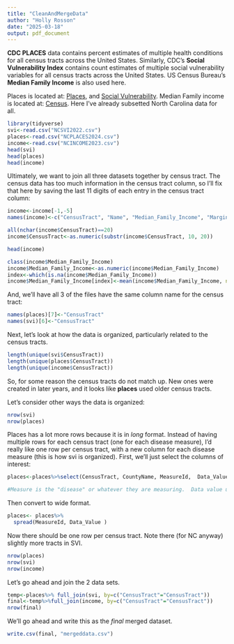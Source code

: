 ---
title: "CleanAndMergeData"
author: "Holly Rosson"
date: "2025-03-18"
output: pdf_document
---

**CDC PLACES** data contains percent estimates of multiple health conditions for all census tracts across the United States. Similarly, CDC’s **Social Vulnerability Index** contains count estimates of multiple social vulnerability variables for all census tracts across the United States.  US Census Bureau's **Median Family Income** is also used here.  

Places is located at:  [Places](https://data.cdc.gov/500-Cities-Places/PLACES-Local-Data-for-Better-Health-Census-Tract-D/cwsq-ngmh/about_data), and [Social Vulnerability](https://www.atsdr.cdc.gov/place-health/php/svi/svi-data-documentation-download.html).  Median Family income is located at: [Census](https://data.census.gov/table?q=B19013&g=040XX00US37$1400000 ). Here I've already subsetted North Carolina data for all. 
```{r}
library(tidyverse)
svi<-read.csv("NCSVI2022.csv")
places<-read.csv("NCPLACES2024.csv")
income<-read.csv("NCINCOME2023.csv")
head(svi)
head(places)
head(income)
```
Ultimately, we want to join all three datasets together by census tract.  The census data has too much information in the census tract column, so I'll fix that here by saving the last 11 digits of each entry in the census tract column:


```{r}
income<-income[-1,-5]
names(income)<-c("CensusTract", "Name", "Median_Family_Income", "MarginError")
```

```{r}
all(nchar(income$CensusTract)==20)
income$CensusTract<-as.numeric(substr(income$CensusTract, 10, 20))

```
```{r}
head(income)
```
```{r}
class(income$Median_Family_Income)
income$Median_Family_Income<-as.numeric(income$Median_Family_Income)
index<-which(is.na(income$Median_Family_Income))
income$Median_Family_Income[index]<-mean(income$Median_Family_Income, na.rm=T)
```



And, we'll have all 3 of the files have the same column name for the census tract:

```{r}
names(places)[7]<-"CensusTract"
names(svi)[6]<-"CensusTract"
```



Next, let's look at how the data is organized, particularly related to the census tracts. 

```{r}
length(unique(svi$CensusTract))
length(unique(places$CensusTract))
length(unique(income$CensusTract))
```
So, for some reason the census tracts do not match up.  New ones were created in later years, and it looks like **places** used older census tracts.

Let's consider other ways the data is organized:

```{r}
nrow(svi)
nrow(places)
```
Places has a lot more rows because it is in *long* format. Instead of having multiple rows for each census tract (one for each disease measure), I'd really like one row per census tract, with a new column for each disease measure (this is how svi is organized).  First, we'll just select the columns of interest:

```{r}
places<-places%>%select(CensusTract, CountyName, MeasureId,  Data_Value)

#Measure is the "disease" or whatever they are measuring.  Data value unit is the units they are measuring in (pretty sure this is all %))
```

Then convert to wide format. 
```{r}
places<- places%>% 
  spread(MeasureId, Data_Value )

```

Now there should be one row per census tract. Note there (for NC anyway) slightly more tracts in SVI.  

```{r}
nrow(places)
nrow(svi)
nrow(income)
```
Let's go ahead and join the 2 data sets. 

```{r}
temp<-places%>% full_join(svi, by=c("CensusTract"="CensusTract"))
final<-temp%>%full_join(income, by=c("CensusTract"="CensusTract"))
nrow(final)
```
We'll go ahead and write this as the *final* merged dataset. 

```{r}
write.csv(final, "mergeddata.csv")
```

